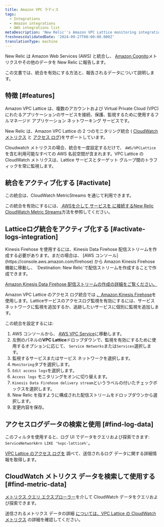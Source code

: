 ```yaml
---
title: Amazon VPC ラティス
tags:
  - Integrations
  - Amazon integrations
  - AWS integrations list
metaDescription: 'New Relic''s Amazon VPC Lattice monitoring integration: how to enable it, and the data it reports.'
freshnessValidatedDate: '2024-09-27T00:00:00.000Z'
translationType: machine
---
```


New Relic は Amazon Web Services (AWS) と統合し、 [Amazon Cognito](https://aws.amazon.com/vpc/lattice/)メトリクスやその他のデータを New Relic に報告します。

この文書では、統合を有効にする方法と、報告されるデータについて説明します。

## 特徴 [#features]

Amazon VPC Lattice は、複数のアカウントおよび Virtual Private Cloud (VPC) にわたるアプリケーションのサービスを接続、保護、監視するために使用するフルマネージド アプリケーション ネットワーキング サービスです。

New Relic は、Amazon VPC Lattice の 2 つのモニタリング統合 ( [CloudWatch メトリクス](https://docs.aws.amazon.com/vpc-lattice/latest/ug/monitoring-cloudwatch.html) と [アクセス ログ)](https://docs.aws.amazon.com/vpc-lattice/latest/ug/monitoring-access-logs.html)をサポートしています。

Cloudwatch メトリクスの場合、統合を一度設定するだけで、 `AWS/VPCLattice`を含む利用可能なすべての AWS 名前空間が含まれます。VPC Lattice の CloudWatch メトリクスは、Lattice サービスとターゲット グループ間のトラフィックを常に監視します。

## 統合をアクティブ化する [#activate]

この統合は、CloudWatch MetricStreams を通じて利用できます。

この統合を有効にするには、[ AWSを介して サービスを に接続するNew Relic CloudWatch Metric Streams](/docs/infrastructure/amazon-integrations/connect/aws-metric-stream-setup/)方法を参照してください。

## Latticeログ統合をアクティブ化する [#activate-logs-integration]

<Callout variant="important">
  Kinesis Firehose を使用するには、Kinesis Data Firehose 配信ストリームを作成する必要があります。まだの場合は、 [AWS コンソール](https://console.aws.amazon.com/firehose) から Amazon Kinesis Firehose 機能に移動し、 `Destination: New Relic`で配信ストリームを作成することで作成できます。

  [Amazon Kinesis Data Firehose 配信ストリームの作成の詳細をご覧ください。](https://docs.aws.amazon.com/firehose/latest/dev/basic-create.html?icmpid=docs_console_unmapped)
</Callout>

Amazon VPC Lattice のアクセス ログ統合では [、Amazon Kinesis Firehose](https://aws.amazon.com/kinesis/data-firehose/)を使用します。Latticeサービスのアクセスログ監視を有効にするには、サービスネットワークに監視を追加するか、追跡したいサービスに個別に監視を追加します。

この統合を設定するには:

1. AWS コンソールから、 [AWS VPC Service](https://console.aws.amazon.com/vpc)に移動します。
2. 左側のパネルの<DNT>**VPC Lattice**</DNT>ドロップダウンで、監視を有効にするために使用するオプションに応じて、 `Service Networks`または`Services`選択します。
3. 監視するサービスまたはサービス ネットワークを選択します。
4. `Monitoring`タブを選択します。
5. `Edit access logs`を選択します。
6. `Access logs` モニタリングをオンに切り替えます。
7. `Kinesis Data Firehose delivery stream`というラベルの付いたチェックボックスを選択します。
8. New Relic を指すように構成された配信ストリームをドロップダウンから選択します。
9. 変更内容を保存。

## アクセスログデータの検索と使用 [#find-log-data]

このフィルタを使用すると、ログ UI でデータをクエリおよび探索できます: `ServiceNetworkArn LIKE '%vpc-lattice%'`。

[VPC Lattice のアクセス ログを](https://docs.aws.amazon.com/vpc-lattice/latest/ug/monitoring-access-logs.html) 調べて、送信されるログ データに関する詳細情報を取得します。

## CloudWatch メトリクス データを検索して使用する [#find-metric-data]

[メトリクス クエリ エクスプローラー](/docs/data-apis/understand-data/metric-data/query-metric-data-type/)を介して CloudWatch データをクエリおよび探索できます。

送信されるメトリクス データの詳細 [については、VPC Lattice の CloudWatch メトリクス](https://docs.aws.amazon.com/vpc-lattice/latest/ug/monitoring-cloudwatch.html) の詳細を確認してください。